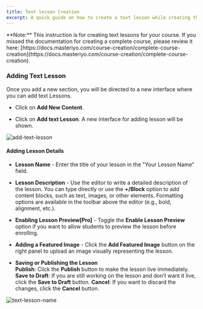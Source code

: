 ```yaml
---
title: Text lesson Creation
excerpt: A quick guide on how to create a text lesson while creating the course.
---
```


<Callout>
**Note:** This instruction is for creating text lessons for your course. If you missed the documentation for creating a complete course, please review it here: [https://docs.masteriyo.com/course-creation/complete-course-creation](https://docs.masteriyo.com/course-creation/complete-course-creation).
<Callout>

### Adding Text Lesson

Once you add a new section, you will be directed to a new interface where you can add text Lessons.

- Click on **Add New Content**.

- Click on **Add text Lesson**. A new interface for adding lesson will be shown.

![add-text-lesson](https://github.com/user-attachments/assets/17cb53bf-701d-47c6-a41b-3ab8ebefb521)


#### Adding Lesson Details
   - **Lesson Name** - Enter the title of your lesson in the "Your Lesson Name" field.
   - **Lesson Description** - Use the editor to write a detailed description of the lesson. You can type directly or use the **+/Block** option to add content blocks, such as text, images, or other elements. Formatting options are available in the toolbar above the editor (e.g., bold, alignment, etc.).

   - **Enabling Lesson Preview[Pro]** - Toggle the **Enable Lesson Preview** option if you want to allow students to preview the lesson before enrolling.

   - **Adding a Featured Image** - Click the **Add Featured Image** button on the right panel to upload an image visually representing the lesson.

  - **Saving or Publishing the Lesson**  
     **Publish**: Click the **Publish** button to make the lesson live immediately.
     **Save to Draft**: If you are still working on the lesson and don’t want it live, click the **Save to Draft** button.
    **Cancel**: If you want to discard the changes, click the **Cancel** button.

![text-lesson-name](https://github.com/user-attachments/assets/bbaa8248-a963-4cea-be32-41c82d7104f7)
